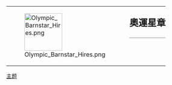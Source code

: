 {| style="border: 1px solid {{{border|gray}}}; background-color: {{{color|#fdffe7}}};"
|rowspan="2" valign="middle" | [[File:Olympic Barnstar Hires.png|100px]]
|rowspan="2" |
|style="font-size: x-large; padding: 0; vertical-align: middle; height: 1.1em;" | '''奧運星章'''
|-
|style="vertical-align: middle; border-top: 1px solid gray;" | {{{1}}}
|}

<noinclude>
[[Category:維基星章模板|主题]]
</noinclude>